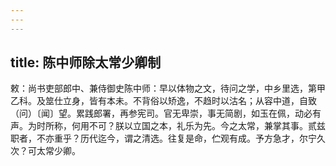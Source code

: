 ```yaml
---
---
---
```

title: 陈中师除太常少卿制
---



敕：尚书吏部郎中、兼侍御史陈中师：早以体物之文，待问之学，中乡里选，第甲乙科。及筮仕立身，皆有本未。不背俗以矫逸，不趋时以沽名；从容中道，自致（问）〔闻〕望。累践郎署，再参宪司。官无卑崇，事无简剧，如玉在佩，动必有声。为时所称，何用不可？朕以立国之本，礼乐为先。今之太常，兼掌其事。贰兹职者，不亦重乎？历代迄今，谓之清选。往复是命，伫观有成。予方急才，尔宁久次？可太常少卿。